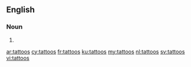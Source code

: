 {{also|Tattoos}}
==English==

===Noun===
{{head|en|plural}}

# {{plural of|tattoo|lang=en|nocat=1}}

[[ar:tattoos]]
[[cy:tattoos]]
[[fr:tattoos]]
[[ku:tattoos]]
[[my:tattoos]]
[[nl:tattoos]]
[[sv:tattoos]]
[[vi:tattoos]]